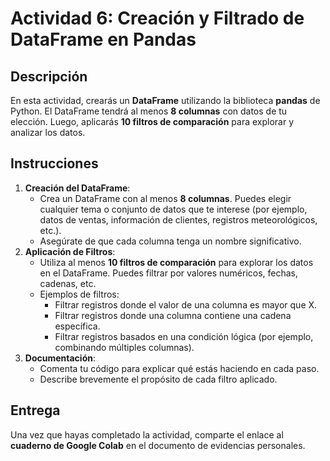 # Actividad 6: Creación y Filtrado de DataFrame en Pandas

## Descripción

En esta actividad, crearás un **DataFrame** utilizando la biblioteca **pandas** de Python. El DataFrame tendrá al menos **8 columnas** con datos de tu elección. Luego, aplicarás **10 filtros de comparación** para explorar y analizar los datos.

## Instrucciones

1.  **Creación del DataFrame**:
    -   Crea un DataFrame con al menos **8 columnas**. Puedes elegir cualquier tema o conjunto de datos que te interese (por ejemplo, datos de ventas, información de clientes, registros meteorológicos, etc.).
    -   Asegúrate de que cada columna tenga un nombre significativo.
2.  **Aplicación de Filtros**:
    -   Utiliza al menos **10 filtros de comparación** para explorar los datos en el DataFrame. Puedes filtrar por valores numéricos, fechas, cadenas, etc.
    -   Ejemplos de filtros:
        -   Filtrar registros donde el valor de una columna es mayor que X.
        -   Filtrar registros donde una columna contiene una cadena específica.
        -   Filtrar registros basados en una condición lógica (por ejemplo, combinando múltiples columnas).
3.  **Documentación**:
    -   Comenta tu código para explicar qué estás haciendo en cada paso.
    -   Describe brevemente el propósito de cada filtro aplicado.

## Entrega

Una vez que hayas completado la actividad, comparte el enlace al **cuaderno de Google Colab** en el documento de evidencias personales.

